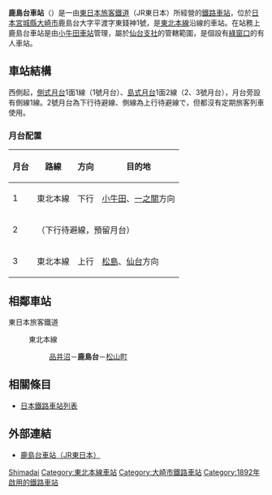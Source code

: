 {{NoteTA|1 = zh:鹿島台車站; zh-cn:鹿岛台站; zh-tw:鹿島台車站; zh-hk:鹿島台站; }}
{{日本車站資訊
|公司色 = green
|文字色 =
|站名 = 鹿島台站
|圖片 = Kashimadai sta west.JPG
|pxl =
|圖片說明 = 西口（2015年11月）
|日文原名 = 鹿島台
|平假名 = かしまだい
|羅馬拼音 = Kashimadai
|電報略號 = カイ
|所屬公司 = [[File:JR_logo_(east).svg|23px]][[東日本旅客鐵道|東日本旅客鐵道]]（JR東日本）
|所在地 = [[宮城縣|宮城縣]][[大崎市|大崎市]]鹿島台平渡字銭神1
|啟用年月日 = 1892年（[[明治|明治]]25年）3月1日
|車站構造 = [[地面車站|地面車站]]（[[跨站式站房|跨站式站房]]）
|月台配置 = 2面3線
|乘客人數 = 1,752
|上下車人次 =
|統計年度 = 2015年
|所屬路線 = {{Color|mediumseagreen|■}}[[東北本線|東北本線]]
|前一站 = [[品井沼站|品井沼]]
|前一站距離 = 5.0
|後一站距離 = 4.9
|後一站 = [[松山町站_(宮城縣)|松山町]]
|距離 = 386.6
|起點站 = [[東京站|東京]]
|轉車 =
|備註 = 業務委託站<br/>設有[[綠窗口|綠窗口]]
}}
'''鹿島台車站'''（{{jpn|j=鹿島台駅|hg=かしまだいえき|rm=Kashimadai eki|f=y}}）是一由[[東日本旅客鐵道|東日本旅客鐵道]]（JR東日本）所經營的[[鐵路車站|鐵路車站]]，位於[[日本|日本]][[宮城縣|宮城縣]][[大崎市|大崎市]]鹿島台大字平渡字東錢神1號，是[[東北本線|東北本線]]沿線的車站。在站務上鹿島台車站是由[[小牛田車站|小牛田車站]]管理，屬於[[東海道旅客鐵道仙台支社|仙台支社]]的管轄範圍，是個設有[[綠窗口|綠窗口]]的有人車站。

== 車站結構 ==
西側起，[[側式月台|側式月台]]1面1線（1號月台）、[[島式月台|島式月台]]1面2線（2、3號月台），月台旁設有側線1線。2號月台為下行待避線、側線為上行待避線で，但都沒有定期旅客列車使用。
=== 月台配置 ===
{| rules="rows" class="wikitable"
!月台<!-- 事業者側による呼称 --->!!路線!!方向!!目的地
|-
! 1
|{{Color|mediumseagreen|■}}東北本線
| style="text-align:center" | 下行
|[[小牛田站|小牛田]]、[[一之關站|一之關]]方向
|-
! 2
| colspan=3 | （下行待避線，預留月台）
|-
! 3
|{{Color|mediumseagreen|■}}東北本線
| style="text-align:center" | 上行
|[[松島站_(日本)|松島]]、[[仙台站|仙台]]方向
|}
== 相鄰車站 ==
; 東日本旅客鐵道
: {{Color|mediumseagreen|■}}東北本線
:: [[品井沼站|品井沼]]－'''鹿島台'''－[[松山町站_(宮城縣)|松山町]]
== 相關條目 ==
{{Commonscat|Kashimadai Station}}
* [[日本鐵路車站列表|日本鐵路車站列表]]

== 外部連結 ==
* {{ja}}[http://www.jreast.co.jp/estation/station/info.aspx?StationCd=433 鹿島台車站（JR東日本）]{{Wayback|url=http://www.jreast.co.jp/estation/station/info.aspx?StationCd=433 |date=20110323115026 }}

{{東北本線}}
{{DEFAULTSORT:Kashimadai}}
[[Category:日本鐵路車站_Ka|Shimadai]]
[[Category:東北本線車站|Category:東北本線車站]]
[[Category:大崎市鐵路車站|Category:大崎市鐵路車站]]
[[Category:1892年啟用的鐵路車站|Category:1892年啟用的鐵路車站]]